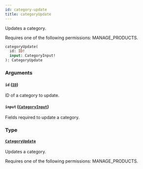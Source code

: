 ```yaml
---
id: category-update
title: categoryUpdate
---
```


Updates a category.

Requires one of the following permissions: MANAGE_PRODUCTS.

```graphql
categoryUpdate(
  id: ID!
  input: CategoryInput!
): CategoryUpdate
```

### Arguments

#### `id` ([`ID`](../../../developer/api-reference/scalars/id))

ID of a category to update.

#### `input` ([`CategoryInput`](../../../developer/api-reference/inputs/category-input))

Fields required to update a category.

### Type

#### [`CategoryUpdate`](../../../developer/api-reference/objects/category-update)

Updates a category.

Requires one of the following permissions: MANAGE_PRODUCTS.
